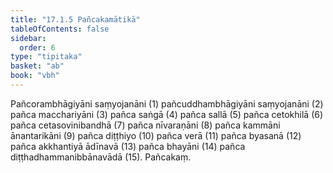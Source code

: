 ```yaml
---
title: "17.1.5 Pañcakamātikā"
tableOfContents: false
sidebar:
  order: 6
type: "tipitaka"
basket: "ab"
book: "vbh"
---
```



<DynamicBreadcrumb />

<Division number="836" book="vbh" bookNo="30" page="361">

<Paragraph number="2616" book="vbh">
Pañcorambhāgiyāni saṃyojanāni (1) pañcuddhambhāgiyāni saṃyojanāni (2) pañca macchariyāni (3) pañca saṅgā (4) pañca sallā (5) pañca cetokhilā (6) pañca cetasovinibandhā (7) pañca nīvaraṇāni (8) pañca kammāni ānantarikāni (9) pañca diṭṭhiyo (10) pañca verā (11) pañca byasanā (12) pañca akkhantiyā ādīnavā (13) pañca bhayāni (14) pañca diṭṭhadhammanibbānavādā (15).

</Paragraph>
</Division>

<Paragraph number="2617" type="center" book="vbh">
Pañcakaṃ.
</Paragraph>